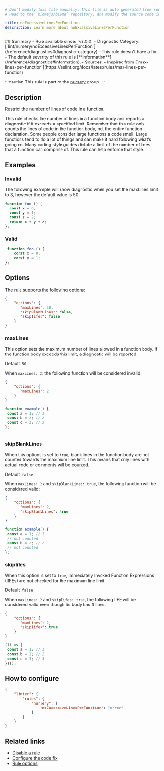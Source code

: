```yaml
---
# Don't modify this file manually. This file is auto generated from source, and you will lose your changes next time the website is built.
# Head to the `biomejs/biome` repository, and modify the source code in there.

title: noExcessiveLinesPerFunction
description: Learn more about noExcessiveLinesPerFunction
---
```


<Tabs>
<TabItem label="JavaScript (and super languages)" icon="seti:javascript">
## Summary
- Rule available since: `v2.0.0`
- Diagnostic Category: [`lint/nursery/noExcessiveLinesPerFunction`](/reference/diagnostics#diagnostic-category)
- This rule doesn't have a fix.
- The default severity of this rule is [**information**](/reference/diagnostics#information).
- Sources: 
  - Inspired from [`max-lines-per-function`](https://eslint.org/docs/latest/rules/max-lines-per-function)

:::caution
This rule is part of the [nursery](/linter/rules/#nursery) group.
:::
## Description
Restrict the number of lines of code in a function.

This rule checks the number of lines in a function body and reports a diagnostic if it exceeds a specified limit. Remember that this rule only counts the lines of code in the function body, not the entire function declaration.
Some people consider large functions a code smell. Large functions tend to do a lot of things and can make it hard following what’s going on. Many coding style guides dictate a limit of the number of lines that a function can comprise of. This rule can help enforce that style.

## Examples

### Invalid

The following example will show diagnostic when you set the maxLines limit to 3, however the default value is 50.

```js
function foo () {
  const x = 0;
  const y = 1;
  const z = 2;
  return x + y + z;
};
```

### Valid

```js
 function foo () {
    const x = 0;
    const y = 1;
};
```

## Options

The rule supports the following options:

```json
{
    "options": {
       "maxLines": 50,
       "skipBlankLines": false,
       "skipIifes": false
    }
}
```

### maxLines

This option sets the maximum number of lines allowed in a function body.
If the function body exceeds this limit, a diagnostic will be reported.

Default: `50`

When `maxLines: 2`, the following function will be considered invalid:

```json
{
    "options": {
       "maxLines": 2
    }
}
```

```js
function example() {
 const a = 1; // 1
 const b = 2; // 2
 const c = 3; // 3
};
```

<pre class="language-text"><code class="language-text"></code></pre>

### skipBlankLines

When this options is set to `true`, blank lines in the function body are not counted towards the maximum line limit.
This means that only lines with actual code or comments will be counted.

Default: `false`

When `maxLines: 2` and `skipBlankLines: true`, the following function will be considered valid:

```json
{
    "options": {
       "maxLines": 2,
       "skipBlankLines": true
    }
}
```

```js
function example() {
 const a = 1; // 1
 // not counted
 const b = 2; // 2
 // not counted
};
```

### skipIifes

When this option is set to `true`, Immediately Invoked Function Expressions (IIFEs) are not checked for the maximum line limit.

Default: `false`

When `maxLines: 2` and `skipIifes: true`, the following IIFE will be considered valid even though its body has 3 lines:

```json
{
    "options": {
       "maxLines": 2,
       "skipIifes": true
    }
}
```

```js
(() => {
 const a = 1; // 1
 const b = 2; // 2
 const c = 3; // 3
})();
```

## How to configure
```json title="biome.json"
{
	"linter": {
		"rules": {
			"nursery": {
				"noExcessiveLinesPerFunction": "error"
			}
		}
	}
}

```
## Related links

- [Disable a rule](/linter/#disable-a-rule)
- [Configure the code fix](/linter#configure-the-code-fix)
- [Rule options](/linter/#rule-options)

</TabItem>
</Tabs>

